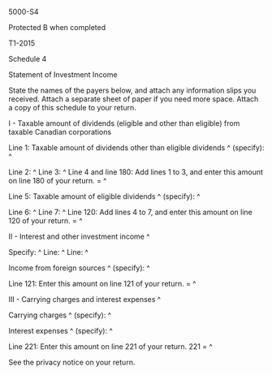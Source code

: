﻿5000-S4 
 
Protected B when completed 
 
T1-2015 
 
Schedule 4 
 
Statement of Investment Income 
 
State the names of the payers below, and attach any information slips you 
received. Attach a separate sheet of paper if you need more space. Attach a 
copy of this schedule to your return. 
 
I - Taxable amount of dividends (eligible and other than eligible) from 
taxable Canadian corporations 
 
Line 1: Taxable amount of dividends other than eligible dividends ^
(specify): ^
 
Line 2: ^
Line 3: ^
Line 4 and line 180: Add lines 1 to 3, and enter this amount on line 180 of 
your return. = ^
 
Line 5: Taxable amount of eligible dividends ^
(specify): ^
 
Line 6: ^
Line 7: ^
Line 120: Add lines 4 to 7, and enter this amount on line 120 of your return. 
= ^
 
II - Interest and other investment income ^
 
Specify: ^
Line: ^
Line: ^
 
Income from foreign sources ^
(specify): ^
 
Line 121: Enter this amount on line 121 of your return. = ^
 
III - Carrying charges and interest expenses ^
 
Carrying charges ^
(specify): ^
 
Interest expenses ^
(specify): ^
 
Line 221: Enter this amount on line 221 of your return. 221 = ^
 
See the privacy notice on your return.
